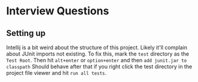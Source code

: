 # Interview Questions

## Setting up

Intellij is a bit weird about the structure of this project. Likely it'll complain about JUnit imports not existing.
To fix this, mark the `test` directory as the `Test Root`. Then hit `alt+enter` or `option+enter` and then `add junit.jar to classpath`
Should behave after that if you right click the test directory in the project file viewer and hit `run all tests`.